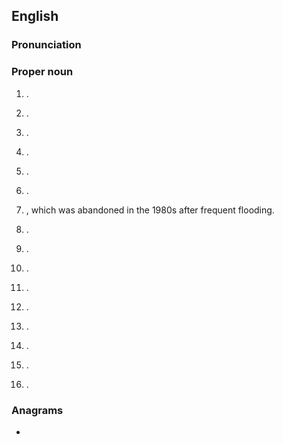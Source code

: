 ==English==
{{wikipedia}}

===Pronunciation===
{{rfp|en}}

===Proper noun===
{{en-proper noun}}

# {{place|en|town|carea/Scottish Borders|cc/Scotland}} {{q|[[OS]] grid ref NT7234}}.
# {{place|en|suburb|of the city of|city/Bathurst|s/New South Wales|c/Australia}}.
# {{place|en|suburb|city/Townsville|in the|lgarea/City of Townsville|s/Queensland|c/Australia}}.
# {{place|en|small village|in northern|s/Tasmania|c/Australia}}.
# {{place|en|small town|in southeastern|s/Saskatchewan|c/Canada}}.
# {{place|en|village|rmun/Halton|p/Ontario|c/Canada}}.
# {{place|en|ghost town|in western|r/Otago|c/New Zealand}}, which was abandoned in the 1980s after frequent flooding.
# {{place|en|coastal village|p/KwaZulu-Natal|c/South Africa}}.
# {{place|en|ghost town|co/Fresno County|s/California|c/USA}}.
# {{place|en|ghost town|co/San Bernardino County|s/California|c/USA}}.
# {{place|en|The former name of [[Claraville]], an <<unincorporated community>> in <<co/Kern County>>, <<s/California>>, <<c/USA>>}}.
# {{place|en|village|co/Scott County|s/Missouri|c/USA}}.
# {{place|en|unincorporated community|co/Clackamas County|s/Oregon|c/USA}}.
# {{place|en|unincorporated community|co/Lincoln County|s/Tennessee|c/USA}}.
# {{place|en|city/county seat|co/Cowlitz County|s/Washington|c/USA}}.
# {{surname|en}}.

===Anagrams===
* {{anagrams|en|a=eklos|Klose|Kosel|Lesko|koels|lokes|sloke}}